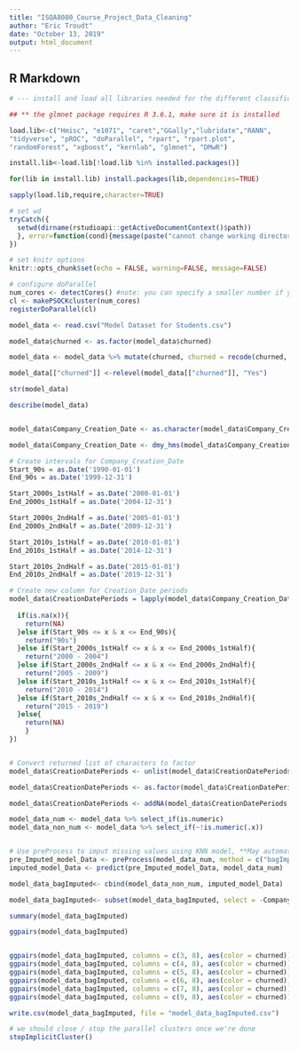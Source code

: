 ```yaml
---
title: "ISQA8080_Course_Project_Data_Cleaning"
author: "Eric Troudt"
date: "October 13, 2019"
output: html_document
---
```



## R Markdown

```r

# --- install and load all libraries needed for the different classification models ---

## ** the glmnet package requires R 3.6.1, make sure it is installed

load.lib<-c("Hmisc", "e1071", "caret","GGally","lubridate","RANN",
"tidyverse", "pROC", "doParallel", "rpart", "rpart.plot", 
"randomForest", "xgboost", "kernlab", "glmnet", "DMwR")

install.lib<-load.lib[!load.lib %in% installed.packages()]

for(lib in install.lib) install.packages(lib,dependencies=TRUE)

sapply(load.lib,require,character=TRUE)

# set wd
tryCatch({
  setwd(dirname(rstudioapi::getActiveDocumentContext()$path))
  }, error=function(cond){message(paste("cannot change working directory"))
})

# set knitr options
knitr::opts_chunk$set(echo = FALSE, warning=FALSE, message=FALSE)

# configure doParallel
num_cores <- detectCores() #note: you can specify a smaller number if you want
cl <- makePSOCKcluster(num_cores)
registerDoParallel(cl)


```



```r

model_data <- read.csv("Model Dataset for Students.csv")

model_data$churned <- as.factor(model_data$churned)

model_data <- model_data %>% mutate(churned, churned = recode(churned, '0' = 'No', '1' = 'Yes'))

model_data[["churned"]] <-relevel(model_data[["churned"]], "Yes")

str(model_data)

describe(model_data)


model_data$Company_Creation_Date <- as.character(model_data$Company_Creation_Date)

model_data$Company_Creation_Date <- dmy_hms(model_data$Company_Creation_Date)

# Create intervals for Company_Creation_Date 
Start_90s = as.Date('1990-01-01')
End_90s = as.Date('1999-12-31')

Start_2000s_1stHalf = as.Date('2000-01-01')
End_2000s_1stHalf = as.Date('2004-12-31')

Start_2000s_2ndHalf = as.Date('2005-01-01')
End_2000s_2ndHalf = as.Date('2009-12-31')

Start_2010s_1stHalf = as.Date('2010-01-01')
End_2010s_1stHalf = as.Date('2014-12-31')

Start_2010s_2ndHalf = as.Date('2015-01-01')
End_2010s_2ndHalf = as.Date('2019-12-31')

# Create new column for Creation_Date periods
model_data$CreationDatePeriods = lapply(model_data$Company_Creation_Date, FUN = function(x){
          
  if(is.na(x)){
    return(NA)
  }else if(Start_90s <= x & x <= End_90s){
    return("90s")
  }else if(Start_2000s_1stHalf <= x & x <= End_2000s_1stHalf){
    return("2000 - 2004")
  }else if(Start_2000s_2ndHalf <= x & x <= End_2000s_2ndHalf){
    return("2005 - 2009")
  }else if(Start_2010s_1stHalf <= x & x <= End_2010s_1stHalf){
    return("2010 - 2014")
  }else if(Start_2010s_2ndHalf <= x & x <= End_2010s_2ndHalf){
    return("2015 - 2019")
  }else{
    return(NA)
    }
})


# Convert returned list of characters to factor
model_data$CreationDatePeriods <- unlist(model_data$CreationDatePeriods)

model_data$CreationDatePeriods <- as.factor(model_data$CreationDatePeriods)

model_data$CreationDatePeriods <- addNA(model_data$CreationDatePeriods, ifany = TRUE)

model_data_num <- model_data %>% select_if(is.numeric)
model_data_non_num <- model_data %>% select_if(~!is.numeric(.x))


# Use preProcess to imput missing values using KNN model, **May automatically apply centering and scaling?
pre_Imputed_model_Data <- preProcess(model_data_num, method = c("bagImpute"))
imputed_model_Data <- predict(pre_Imputed_model_Data, model_data_num)

model_data_bagImputed<- cbind(model_data_non_num, imputed_model_Data)

model_data_bagImputed<- subset(model_data_bagImputed, select = -Company_Creation_Date)

summary(model_data_bagImputed)

ggpairs(model_data_bagImputed)


ggpairs(model_data_bagImputed, columns = c(3, 8), aes(color = churned))
ggpairs(model_data_bagImputed, columns = c(4, 8), aes(color = churned))
ggpairs(model_data_bagImputed, columns = c(5, 8), aes(color = churned))
ggpairs(model_data_bagImputed, columns = c(6, 8), aes(color = churned))
ggpairs(model_data_bagImputed, columns = c(7, 8), aes(color = churned))
ggpairs(model_data_bagImputed, columns = c(9, 8), aes(color = churned))

write.csv(model_data_bagImputed, file = "model_data_bagImputed.csv")

```

```r

# we should close / stop the parallel clusters once we're done
stopImplicitCluster()

```
